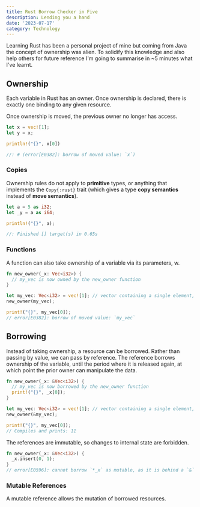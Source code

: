 ```yaml
---
title: Rust Borrow Checker in Five
description: Lending you a hand
date: '2023-07-17'
category: Technology
---
```


Learning Rust has been a personal project of mine but coming from Java the concept of ownership was alien.
To solidify this knowledge and also help others for future reference I'm going to summarise in ~5 minutes
what I've learnt.

## Ownership

Each variable in Rust has an owner. Once ownership is declared, there is exactly one binding to any given resource.

Once ownership is moved, the previous owner no longer has access.

```rust
let x = vec![1];
let y = x;

println!("{}", x[0])

//: # (error[E0382]: borrow of moved value: `x`)
```

### Copies

Ownership rules do not apply to **primitive** types, or anything that implements the `Copy{:rust}` trait (which gives
a type **copy semantics** instead of **move semantics**).

```rust
let a = 5 as i32;
let _y = a as i64;

println!("{}", a);

//: Finished [] target(s) in 0.65s
```

### Functions

A function can also take ownership of a variable via its parameters, w.

```rust
fn new_owner(_x: Vec<i32>) {
  // my_vec is now owned by the new_owner function
}

let my_vec: Vec<i32> = vec![1]; // vector containing a single element, 1
new_owner(my_vec);

print!("{}", my_vec[0]);
// error[E0382]: borrow of moved value: `my_vec`
```

## Borrowing

Instead of taking ownership, a resource can be borrowed. Rather than passing by value, we can pass by reference.
The reference borrows ownership of the variable, until the period where it is released again, at
which point the prior owner can manipulate the data.

```rust
fn new_owner(_x: &Vec<i32>) {
  // my_vec is now borrowed by the new_owner function
  print!("{}", _x[0]);
}

let my_vec: Vec<i32> = vec![1]; // vector containing a single element, 1
new_owner(&my_vec);

print!("{}", my_vec[0]);
// Compiles and prints: 11
```

The references are immutable, so changes to internal state are forbidden.

```rust
fn new_owner(_x: &Vec<i32>) {
  _x.insert(0, 1);
}
// error[E0596]: cannot borrow `*_x` as mutable, as it is behind a `&` reference
```

### Mutable References

A mutable reference allows the mutation of borrowed resources.
